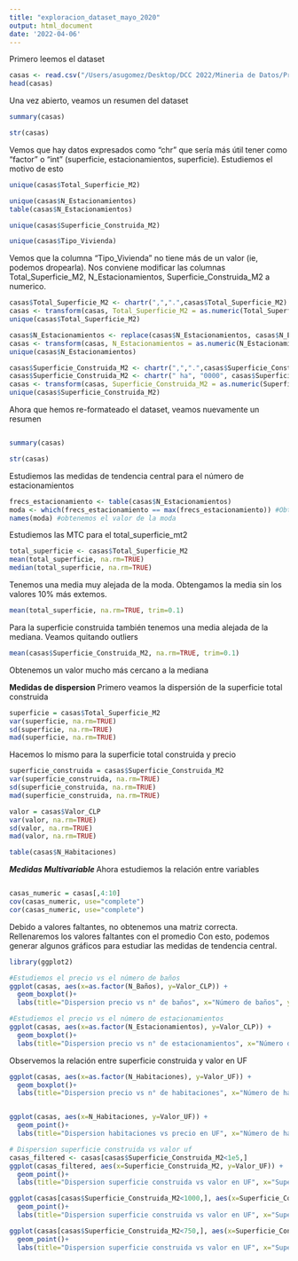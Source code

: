 ```yaml
---
title: "exploracion_dataset_mayo_2020"
output: html_document
date: '2022-04-06'
---
```


Primero leemos el dataset

```r
casas <- read.csv("/Users/asugomez/Desktop/DCC 2022/Mineria de Datos/Proyecto/csv/casas_usadas_mayo_2020.csv", sep=";", fileEncoding = "latin1", header = TRUE)
head(casas)
```

Una vez abierto, veamos un resumen del dataset

```r
summary(casas)
```

```r
str(casas)
```

Vemos que hay datos expresados como "chr" que sería más útil tener como "factor" o "int" (superficie, estacionamientos, superficie). Estudiemos el motivo de esto

```r
unique(casas$Total_Superficie_M2)
```

```r
unique(casas$N_Estacionamientos)
table(casas$N_Estacionamientos)
```

```r
unique(casas$Superficie_Construida_M2)
```

```r
unique(casas$Tipo_Vivienda)
```

Vemos que la columna "Tipo_Vivienda" no tiene más de un valor (ie, podemos dropearla). Nos conviene modificar las columnas Total_Superficie_M2, N_Estacionamientos, Superficie_Construida_M2 a numerico.

```r
casas$Total_Superficie_M2 <- chartr(",",".",casas$Total_Superficie_M2) #cambiamos las comas por puntos
casas <- transform(casas, Total_Superficie_M2 = as.numeric(Total_Superficie_M2)) #modificamos el tipo de la columna
unique(casas$Total_Superficie_M2)
```

```r
casas$N_Estacionamientos <- replace(casas$N_Estacionamientos, casas$N_Estacionamientos=="No", "0")
casas <- transform(casas, N_Estacionamientos = as.numeric(N_Estacionamientos))
unique(casas$N_Estacionamientos)
```

```r
casas$Superficie_Construida_M2 <- chartr(",",".",casas$Superficie_Construida_M2)
casas$Superficie_Construida_M2 <- chartr(" ha", "0000", casas$Superficie_Construida_M2)
casas <- transform(casas, Superficie_Construida_M2 = as.numeric(Superficie_Construida_M2))
unique(casas$Superficie_Construida_M2)
```

Ahora que hemos re-formateado el dataset, veamos nuevamente un resumen

```r
```


```r
summary(casas)
```

```r
str(casas)
```

Estudiemos las medidas de tendencia central para el número de estacionamientos

```r
frecs_estacionamiento <- table(casas$N_Estacionamientos)
moda <- which(frecs_estacionamiento == max(frecs_estacionamiento)) #Obtenemos el valor con mayor frecuencia
names(moda) #obtenemos el valor de la moda
```

Estudiemos las MTC para el total_superficie_mt2

```r
total_superficie <- casas$Total_Superficie_M2
mean(total_superficie, na.rm=TRUE)
median(total_superficie, na.rm=TRUE)
```

Tenemos una media muy alejada de la moda. Obtengamos la media sin los valores 10% más extemos.

```r
mean(total_superficie, na.rm=TRUE, trim=0.1)
```

Para la superficie construida también tenemos una media alejada de la mediana. Veamos quitando outliers

```r
mean(casas$Superficie_Construida_M2, na.rm=TRUE, trim=0.1)
```

Obtenemos un valor mucho más cercano a la mediana

**Medidas de dispersion**
Primero veamos la dispersión de la superficie total construida
```r
superficie = casas$Total_Superficie_M2
var(superficie, na.rm=TRUE)
sd(superficie, na.rm=TRUE)
mad(superficie, na.rm=TRUE)
```
Hacemos lo mismo para la superficie total construida y precio
```r
superficie_construida = casas$Superficie_Construida_M2
var(superficie_construida, na.rm=TRUE)
sd(superficie_construida, na.rm=TRUE)
mad(superficie_construida, na.rm=TRUE)
```
```r
valor = casas$Valor_CLP
var(valor, na.rm=TRUE)
sd(valor, na.rm=TRUE)
mad(valor, na.rm=TRUE)
```

```r
table(casas$N_Habitaciones)
```



***Medidas Multivariable ***
Ahora estudiemos la relación entre variables

```r

```

```r
casas_numeric = casas[,4:10]
cov(casas_numeric, use="complete")
cor(casas_numeric, use="complete")
```
Debido a valores faltantes, no obtenemos una matriz correcta. Rellenaremos los valores faltantes con el promedio 
Con esto, podemos generar algunos gráficos para estudiar las medidas de tendencia central.

```r
library(ggplot2)

#Estudiemos el precio vs el número de baños
ggplot(casas, aes(x=as.factor(N_Baños), y=Valor_CLP)) +
  geom_boxplot()+
  labs(title="Dispersion precio vs n° de baños", x="Número de baños", y="Valor (CLP)")

#Estudiemos el precio vs el número de estacionamientos
ggplot(casas, aes(x=as.factor(N_Estacionamientos), y=Valor_CLP)) +
  geom_boxplot()+
  labs(title="Dispersion precio vs n° de estacionamientos", x="Número de estacionamientos", y="Valor (CLP)")
```

Observemos la relación entre superficie construida y valor en UF
```r
ggplot(casas, aes(x=as.factor(N_Habitaciones), y=Valor_UF)) +
  geom_boxplot()+
  labs(title="Dispersion precio vs n° de habitaciones", x="Número de habitaciones", y="Valor (UF)")


ggplot(casas, aes(x=N_Habitaciones, y=Valor_UF)) +
  geom_point()+
  labs(title="Dispersion habitaciones vs precio en UF", x="Número de habitaciones", y="Valor (UF)")
```
```r
# Dispersion superficie construida vs valor uf
casas_filtered <- casas[casas$Superficie_Construida_M2<1e5,]
ggplot(casas_filtered, aes(x=Superficie_Construida_M2, y=Valor_UF)) +
  geom_point()+
  labs(title="Dispersion superficie construida vs valor en UF", x="Superficie construida (M2)", y="Valor (UF)")

ggplot(casas[casas$Superficie_Construida_M2<1000,], aes(x=Superficie_Construida_M2, y=Valor_UF)) +
  geom_point()+
  labs(title="Dispersion superficie construida vs valor en UF", x="Superficie construida (M2)", y="Valor (UF)")

ggplot(casas[casas$Superficie_Construida_M2<750,], aes(x=Superficie_Construida_M2, y=Valor_UF, color=N_Baños)) +
  geom_point()+
  labs(title="Dispersion superficie construida vs valor en UF", x="Superficie construida (M2)", y="Valor (UF)")


```
